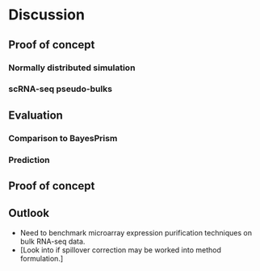 # Discussion

## Proof of concept

### Normally distributed simulation

### scRNA-seq pseudo-bulks

## Evaluation

### Comparison to BayesPrism

### Prediction

## Proof of concept

## Outlook

* Need to benchmark microarray expression purification techniques on bulk
  RNA-seq data.
* [Look into if spillover correction may be worked into method formulation.]
